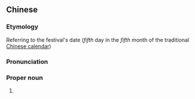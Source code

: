 {{also|双五节}}
==Chinese==
{{zh-forms|s=双五节}}

===Etymology===
Referring to the festival's date (''fifth'' day in the ''fifth'' month of the traditional [[w:Chinese calendar|Chinese calendar]])

===Pronunciation===
{{zh-pron
|m=Shuāngwǔjié
|c=seong1 ng5 zit3
|cat=pn
}}

===Proper noun===
{{zh-proper}}

# {{zh-alt-name|端午節|[[Dragon Boat Festival]]}}

{{zh-cat|Holidays}}